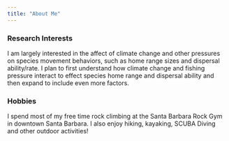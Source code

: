 ```yaml
---
title: "About Me"
---
```


### Research Interests

I am largely interested in the affect of climate change and other pressures on species movement behaviors, such as home range sizes and dispersal ability/rate. I plan to first understand how climate change and fishing pressure interact to effect species home range and dispersal ability and then expand to include even more factors. 

 

### Hobbies

I spend most of my free time rock climbing at the Santa Barbara Rock Gym in downtown Santa Barbara. I also enjoy hiking, kayaking, SCUBA Diving and other outdoor activities!